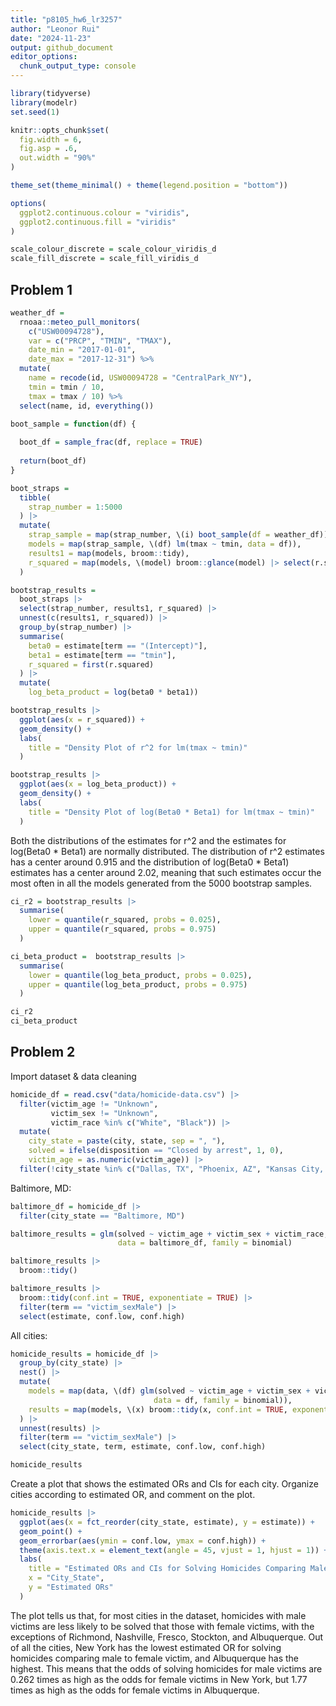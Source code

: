 ```yaml
---
title: "p8105_hw6_lr3257"
author: "Leonor Rui"
date: "2024-11-23"
output: github_document
editor_options: 
  chunk_output_type: console
---
```


```r
library(tidyverse)
library(modelr)
set.seed(1)

knitr::opts_chunk$set(
  fig.width = 6,
  fig.asp = .6,
  out.width = "90%"
)

theme_set(theme_minimal() + theme(legend.position = "bottom"))

options(
  ggplot2.continuous.colour = "viridis",
  ggplot2.continuous.fill = "viridis"
)

scale_colour_discrete = scale_colour_viridis_d
scale_fill_discrete = scale_fill_viridis_d
```

## Problem 1

```r
weather_df = 
  rnoaa::meteo_pull_monitors(
    c("USW00094728"),
    var = c("PRCP", "TMIN", "TMAX"), 
    date_min = "2017-01-01",
    date_max = "2017-12-31") %>%
  mutate(
    name = recode(id, USW00094728 = "CentralPark_NY"),
    tmin = tmin / 10,
    tmax = tmax / 10) %>%
  select(name, id, everything())
```

```r
boot_sample = function(df) {
  
  boot_df = sample_frac(df, replace = TRUE)
  
  return(boot_df)
}
```

```r
boot_straps = 
  tibble(
    strap_number = 1:5000
  ) |>
  mutate(
    strap_sample = map(strap_number, \(i) boot_sample(df = weather_df)),
    models = map(strap_sample, \(df) lm(tmax ~ tmin, data = df)),
    results1 = map(models, broom::tidy),
    r_squared = map(models, \(model) broom::glance(model) |> select(r.squared))
  )

bootstrap_results = 
  boot_straps |>
  select(strap_number, results1, r_squared) |>
  unnest(c(results1, r_squared)) |>
  group_by(strap_number) |>
  summarise(
    beta0 = estimate[term == "(Intercept)"],
    beta1 = estimate[term == "tmin"],
    r_squared = first(r.squared)
  ) |>
  mutate(
    log_beta_product = log(beta0 * beta1))
```

```r
bootstrap_results |>
  ggplot(aes(x = r_squared)) +
  geom_density() +
  labs(
    title = "Density Plot of r^2 for lm(tmax ~ tmin)"
  )

bootstrap_results |>
  ggplot(aes(x = log_beta_product)) +
  geom_density() +
  labs(
    title = "Density Plot of log(Beta0 * Beta1) for lm(tmax ~ tmin)"
  )
```

Both the distributions of the estimates for r^2 and the estimates for log(Beta0 * Beta1) are normally distributed. The distribution of r^2 estimates has a center around 0.915 and the distribution of log(Beta0 * Beta1) estimates has a center around 2.02, meaning that such estimates occur the most often in all the models generated from the 5000 bootstrap samples. 

```r
ci_r2 = bootstrap_results |>
  summarise(
    lower = quantile(r_squared, probs = 0.025),
    upper = quantile(r_squared, probs = 0.975)
  )

ci_beta_product =  bootstrap_results |>
  summarise(
    lower = quantile(log_beta_product, probs = 0.025),
    upper = quantile(log_beta_product, probs = 0.975)
  )

ci_r2
ci_beta_product
```

## Problem 2

Import dataset & data cleaning

```r
homicide_df = read.csv("data/homicide-data.csv") |>
  filter(victim_age != "Unknown",
         victim_sex != "Unknown",
         victim_race %in% c("White", "Black")) |>
  mutate(
    city_state = paste(city, state, sep = ", "),
    solved = ifelse(disposition == "Closed by arrest", 1, 0),
    victim_age = as.numeric(victim_age)) |>
  filter(!city_state %in% c("Dallas, TX", "Phoenix, AZ", "Kansas City, MO", "Tulsa, AL"))
```

Baltimore, MD: 

```r
baltimore_df = homicide_df |>
  filter(city_state == "Baltimore, MD")

baltimore_results = glm(solved ~ victim_age + victim_sex + victim_race, 
                        data = baltimore_df, family = binomial)

baltimore_results |>
  broom::tidy()
```

```r
baltimore_results |>
  broom::tidy(conf.int = TRUE, exponentiate = TRUE) |>
  filter(term == "victim_sexMale") |>
  select(estimate, conf.low, conf.high)
```

All cities: 

```r
homicide_results = homicide_df |>
  group_by(city_state) |>
  nest() |>
  mutate(
    models = map(data, \(df) glm(solved ~ victim_age + victim_sex + victim_race, 
                                data = df, family = binomial)),
    results = map(models, \(x) broom::tidy(x, conf.int = TRUE, exponentiate = TRUE))
  ) |>
  unnest(results) |>
  filter(term == "victim_sexMale") |>
  select(city_state, term, estimate, conf.low, conf.high)

homicide_results
```

Create a plot that shows the estimated ORs and CIs for each city. Organize cities according to estimated OR, and comment on the plot.

```r
homicide_results |>
  ggplot(aes(x = fct_reorder(city_state, estimate), y = estimate)) +
  geom_point() +
  geom_errorbar(aes(ymin = conf.low, ymax = conf.high)) +
  theme(axis.text.x = element_text(angle = 45, vjust = 1, hjust = 1)) +
  labs(
    title = "Estimated ORs and CIs for Solving Homicides Comparing Male to Female Victims",
    x = "City_State",
    y = "Estimated ORs"
  )
```

The plot tells us that, for most cities in the dataset, homicides with male victims are less likely to be solved that those with female victims, with the exceptions of Richmond, Nashville, Fresco, Stockton, and Albuquerque. Out of all the cities, New York has the lowest estimated OR for solving homicides comparing male to female victim, and Albuquerque has the highest. This means that the odds of solving homicides for male victims are 0.262 times as high as the odds for female victims in New York, but 1.77 times as high as the odds for female victims in Albuquerque. 







